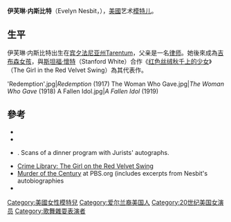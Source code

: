 {{藝人
| name = Evelyn Nesbit<br>伊芙琳·内斯比特
| type = 模特儿
| image = Eickemeyer nesbit.jpg
| 绰号 = 美国夏娃
| birthdate = 1884年12月25日
| birthplace = {{USA}}[[宾夕法尼亚州|宾夕法尼亚州]]
| deathdate = 1967年1月17日（82岁）
| deathplace = {{USA}}[[加州|加州]]
| 父母 = Winfield Nesbit<br>Evelyn McKenzie
| 配偶 = {{link-en|Harry Thaw|Harry Kendall Thaw}}<br>（1905～1915）<br>Jack Clifford<br>（1915～1933）
| 儿女 = {{link-en|Russell|Russell William Thaw}}
}}

'''伊芙琳·内斯比特'''（Evelyn Nesbit，{{bd|1884年|12月25日|1967年|1月17日}}），[[美國|美國]]艺术[[模特儿|模特儿]]。

==生平==
伊芙琳·内斯比特出生在[[宾夕法尼亚州|宾夕法尼亚州]]Tarentum，父亲是一名[[律师|律师]]。她後來成為[[吉布森女孩|吉布森女孩]]，與[[斯坦福·懷特|斯坦福·懷特]]（Stanford White）合作《[[红色丝绒秋千上的少女|红色丝绒秋千上的少女]]》（The Girl in the Red Velvet Swing）為其代表作。
<gallery mode=packed>
'Redemption'.jpg|''Redemption'' (1917)
The Woman Who Gave.jpg|''The Woman Who Gave'' (1918)
A Fallen Idol.jpg|''A Fallen Idol'' (1919)
</gallery>

== 參考 ==
{{Commons category|Evelyn Nesbit}}
* {{IBDB name|id=54396}}
* {{IMDb name|id=0626336}}
* {{Citation|url=http://www.urbansculptures.com/buildingphotos/Plate-85-b.html |title=Harry Thaw's trial |publisher=Urban sculpture |date=March 1907 |deadurl=yes |archiveurl=https://web.archive.org/web/20110717173923/http://www.urbansculptures.com/buildingphotos/Plate-85-b.html |archivedate=2011-07-17 }}.  Scans of a dinner program with Jurists' autographs.
* [https://web.archive.org/web/20140424192244/http://www.crimelibrary.com/notorious_murders/classics/white/3.html?sect=13 Crime Library: The Girl on the Red Velvet Swing]
* [http://www.pbs.org/wgbh/amex/century/index.html Murder of the Century] {{Wayback|url=http://www.pbs.org/wgbh/amex/century/index.html |date=20170220195405 }} at PBS.org (includes excerpts from Nesbit's autobiographies
* {{Find a Grave|5261}}

{{Authority control}}
{{DEFAULTSORT:Nesbit, Evelyn}}
[[Category:美國女性模特兒|Category:美國女性模特兒]]
[[Category:爱尔兰裔美国人|Category:爱尔兰裔美国人]]
[[Category:20世纪美国女演员|Category:20世纪美国女演员]]
[[Category:歌舞雜耍表演者|Category:歌舞雜耍表演者]]
{{us-bio-stub}}